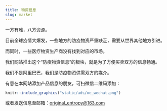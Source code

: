 ```yaml
---
title: 物资信息
slug: market
---
```


一方有难，八方资源。

目前全球疫情大爆发，一些地方的防疫物资严重缺乏，需要从世界其他地方引进。

而同时，一些医疗物资生产商没有找到对应的市场。

我们网站推出这个“防疫物资信息”的板块，就是为了方便买卖双方的信息畅通。

我们不是阿里巴巴，我们是防疫物资供需双方的媒介。

有意在本网站添加产品信息的朋友，可扫微信二维码添加：

```r
knitr::include_graphics("static/ads/oe_wechat.png")
```


或者发送信息至邮箱：<original_entropy@163.com>